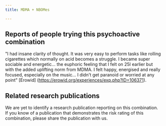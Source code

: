 ---
title: MDMA + NBOMes

---

## Reports of people trying this psychoactive combination

"I had insane clarity of thought. It was very easy to perform tasks like rolling cigarettes which normally on acid becomes a struggle. I became super sociable and energetic...  the euphoric feeling that I felt on 25I earlier but with the added uplifting norm from MDMA. I felt happy, energised and really focused, especially on the music... I didn't get paranoid or worried at any point" [Erowid] (https://erowid.org/experiences/exp.php?ID=106371).


## Related research publications

We are yet to identify a research publication reporting on this combination. If you know of a publication that demonstrates the risk rating of this combination, please share the publication with us.



